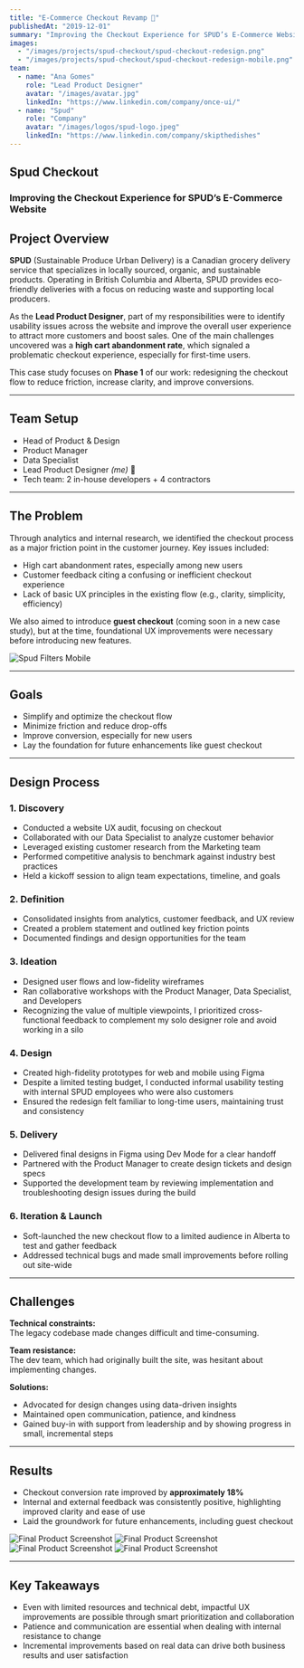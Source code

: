 ```yaml
---
title: "E-Commerce Checkout Revamp 🔎"
publishedAt: "2019-12-01"
summary: "Improving the Checkout Experience for SPUD’s E-Commerce Website"
images:
  - "/images/projects/spud-checkout/spud-checkout-redesign.png"
  - "/images/projects/spud-checkout/spud-checkout-redesign-mobile.png"
team:
  - name: "Ana Gomes"
    role: "Lead Product Designer"
    avatar: "/images/avatar.jpg"
    linkedIn: "https://www.linkedin.com/company/once-ui/"
  - name: "Spud"
    role: "Company"
    avatar: "/images/logos/spud-logo.jpeg"
    linkedIn: "https://www.linkedin.com/company/skipthedishes"
---
```


## **Spud Checkout**  
### **Improving the Checkout Experience for SPUD’s E-Commerce Website**  

## Project Overview

**SPUD** (Sustainable Produce Urban Delivery) is a Canadian grocery delivery service that specializes in locally sourced, organic, and sustainable products. Operating in British Columbia and Alberta, SPUD provides eco-friendly deliveries with a focus on reducing waste and supporting local producers.

As the **Lead Product Designer**, part of my responsibilities were to identify usability issues across the website and improve the overall user experience to attract more customers and boost sales. One of the main challenges uncovered was a **high cart abandonment rate**, which signaled a problematic checkout experience, especially for first-time users.

This case study focuses on **Phase 1** of our work: redesigning the checkout flow to reduce friction, increase clarity, and improve conversions.

---

## Team Setup

- Head of Product & Design  
- Product Manager  
- Data Specialist  
- Lead Product Designer *(me)*  👋
- Tech team: 2 in-house developers + 4 contractors  

---

## The Problem

Through analytics and internal research, we identified the checkout process as a major friction point in the customer journey. Key issues included:

- High cart abandonment rates, especially among new users  
- Customer feedback citing a confusing or inefficient checkout experience  
- Lack of basic UX principles in the existing flow (e.g., clarity, simplicity, efficiency)  

We also aimed to introduce **guest checkout** (coming soon in a new case study), but at the time, foundational UX improvements were necessary before introducing new features.

![Spud Filters Mobile](/images/projects/spud-checkout/spud-checkout-old.png)

---

## Goals

- Simplify and optimize the checkout flow  
- Minimize friction and reduce drop-offs  
- Improve conversion, especially for new users  
- Lay the foundation for future enhancements like guest checkout  

---

## Design Process

### 1. Discovery

- Conducted a website UX audit, focusing on checkout  
- Collaborated with our Data Specialist to analyze customer behavior  
- Leveraged existing customer research from the Marketing team  
- Performed competitive analysis to benchmark against industry best practices  
- Held a kickoff session to align team expectations, timeline, and goals  

### 2. Definition

- Consolidated insights from analytics, customer feedback, and UX review  
- Created a problem statement and outlined key friction points  
- Documented findings and design opportunities for the team  

### 3. Ideation

- Designed user flows and low-fidelity wireframes  
- Ran collaborative workshops with the Product Manager, Data Specialist, and Developers  
- Recognizing the value of multiple viewpoints, I prioritized cross-functional feedback to complement my solo designer role and avoid working in a silo  

### 4. Design

- Created high-fidelity prototypes for web and mobile using Figma  
- Despite a limited testing budget, I conducted informal usability testing with internal SPUD employees who were also customers  
- Ensured the redesign felt familiar to long-time users, maintaining trust and consistency  

### 5. Delivery

- Delivered final designs in Figma using Dev Mode for a clear handoff  
- Partnered with the Product Manager to create design tickets and design specs  
- Supported the development team by reviewing implementation and troubleshooting design issues during the build  

### 6. Iteration & Launch

- Soft-launched the new checkout flow to a limited audience in Alberta to test and gather feedback  
- Addressed technical bugs and made small improvements before rolling out site-wide  

---

## Challenges

**Technical constraints:**  
The legacy codebase made changes difficult and time-consuming.

**Team resistance:**  
The dev team, which had originally built the site, was hesitant about implementing changes.

**Solutions:**  
- Advocated for design changes using data-driven insights  
- Maintained open communication, patience, and kindness  
- Gained buy-in with support from leadership and by showing progress in small, incremental steps  

---

## Results

- Checkout conversion rate improved by **approximately 18%**  
- Internal and external feedback was consistently positive, highlighting improved clarity and ease of use  
- Laid the groundwork for future enhancements, including guest checkout  

![Final Product Screenshot](/images/projects/spud-checkout/spud-checkout-redesign-mobile.png)
![Final Product Screenshot](/images/projects/spud-checkout/spud-checkout-order-preview.png)
![Final Product Screenshot](/images/projects/spud-checkout/spud-checkout-desktop.png)
![Final Product Screenshot](/images/projects/spud-checkout/spud-checkout-confirmation.png)

---

## Key Takeaways

- Even with limited resources and technical debt, impactful UX improvements are possible through smart prioritization and collaboration  
- Patience and communication are essential when dealing with internal resistance to change  
- Incremental improvements based on real data can drive both business results and user satisfaction  
